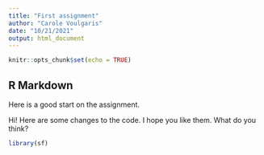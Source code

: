 ```yaml
---
title: "First assignment"
author: "Carole Voulgaris"
date: "10/21/2021"
output: html_document
---
```


```r
knitr::opts_chunk$set(echo = TRUE)
```

## R Markdown

Here is a good start on the assignment.

Hi! Here are some changes to the code. I hope you like them. What do you think?

```r
library(sf)


```
